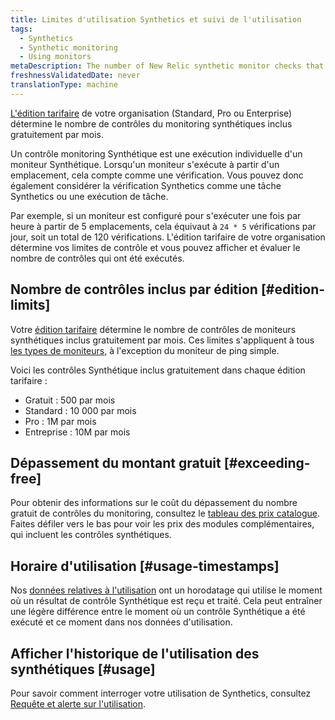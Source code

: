 ```yaml
---
title: Limites d'utilisation Synthetics et suivi de l'utilisation
tags:
  - Synthetics
  - Synthetic monitoring
  - Using monitors
metaDescription: The number of New Relic synthetic monitor checks that are included per month with each pricing edition.
freshnessValidatedDate: never
translationType: machine
---
```


[L&apos;édition tarifaire](/docs/accounts/accounts-billing/new-relic-one-pricing-billing/new-relic-one-pricing-billing/#editions) de votre organisation (Standard, Pro ou Enterprise) détermine le nombre de contrôles du monitoring synthétiques inclus gratuitement par mois.

Un contrôle monitoring Synthétique est une exécution individuelle d&apos;un moniteur Synthétique. Lorsqu&apos;un moniteur s&apos;exécute à partir d&apos;un emplacement, cela compte comme une vérification. Vous pouvez donc également considérer la vérification Synthetics comme une tâche Synthetics ou une exécution de tâche.

Par exemple, si un moniteur est configuré pour s&apos;exécuter une fois par heure à partir de 5 emplacements, cela équivaut à `24 * 5` vérifications par jour, soit un total de 120 vérifications. L&apos;édition tarifaire de votre organisation détermine vos limites de contrôle et vous pouvez afficher et évaluer le nombre de contrôles qui ont été exécutés.

## Nombre de contrôles inclus par édition [#edition-limits]

Votre [édition tarifaire](/docs/accounts/accounts-billing/new-relic-one-pricing-billing/new-relic-one-pricing-billing/#editions) détermine le nombre de contrôles de moniteurs synthétiques inclus gratuitement par mois. Ces limites s&apos;appliquent à tous [les types de moniteurs,](/docs/synthetics/synthetic-monitoring/getting-started/types-synthetic-monitors) à l&apos;exception du moniteur de ping simple.

Voici les contrôles Synthétique inclus gratuitement dans chaque édition tarifaire :

* Gratuit : 500 par mois
* Standard : 10 000 par mois
* Pro : 1M par mois
* Entreprise : 10M par mois

## Dépassement du montant gratuit [#exceeding-free]

Pour obtenir des informations sur le coût du dépassement du nombre gratuit de contrôles du monitoring, consultez le [tableau des prix catalogue](/docs/licenses/license-information/usage-plans/new-relic-usage-plan/#list-price). Faites défiler vers le bas pour voir les prix des modules complémentaires, qui incluent les contrôles synthétiques.

## Horaire d&apos;utilisation [#usage-timestamps]

Nos [données relatives à l&apos;utilisation](/docs/accounts/accounts-billing/new-relic-one-pricing-billing/usage-queries-alerts) ont un horodatage qui utilise le moment où un résultat de contrôle Synthétique est reçu et traité. Cela peut entraîner une légère différence entre le moment où un contrôle Synthétique a été exécuté et ce moment dans nos données d&apos;utilisation.

## Afficher l&apos;historique de l&apos;utilisation des synthétiques [#usage]

Pour savoir comment interroger votre utilisation de Synthetics, consultez [Requête et alerte sur l&apos;utilisation](/docs/accounts/accounts-billing/new-relic-one-pricing-billing/usage-queries-alerts/#synthetics-usage).